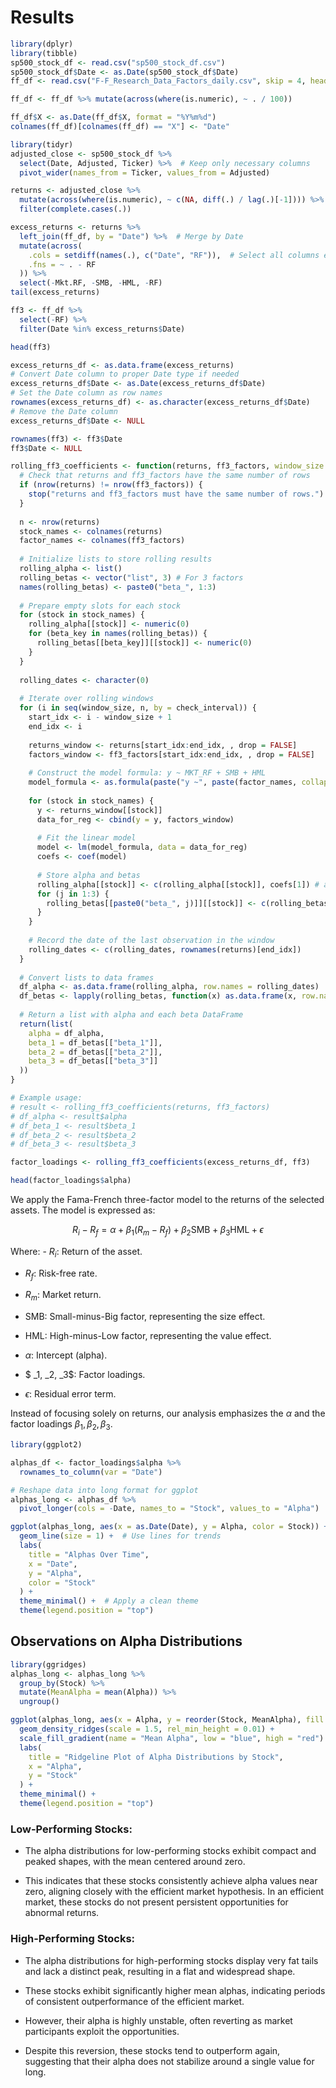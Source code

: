 # Results


```{r}
library(dplyr)
library(tibble)
sp500_stock_df <- read.csv("sp500_stock_df.csv")
sp500_stock_df$Date <- as.Date(sp500_stock_df$Date)
ff_df <- read.csv("F-F_Research_Data_Factors_daily.csv", skip = 4, header = TRUE)
```

```{r}
ff_df <- ff_df %>% mutate(across(where(is.numeric), ~ . / 100))
```

```{r}
ff_df$X <- as.Date(ff_df$X, format = "%Y%m%d")
colnames(ff_df)[colnames(ff_df) == "X"] <- "Date"
```

```{r}
library(tidyr)
adjusted_close <- sp500_stock_df %>%
  select(Date, Adjusted, Ticker) %>%  # Keep only necessary columns
  pivot_wider(names_from = Ticker, values_from = Adjusted)

returns <- adjusted_close %>%
  mutate(across(where(is.numeric), ~ c(NA, diff(.) / lag(.)[-1]))) %>%
  filter(complete.cases(.))
```

```{r}
excess_returns <- returns %>%
  left_join(ff_df, by = "Date") %>%  # Merge by Date
  mutate(across(
    .cols = setdiff(names(.), c("Date", "RF")),  # Select all columns except "Date" and "RF"
    .fns = ~ . - RF
  )) %>%
  select(-Mkt.RF, -SMB, -HML, -RF)
tail(excess_returns)
```

```{r}
ff3 <- ff_df %>%
  select(-RF) %>% 
  filter(Date %in% excess_returns$Date)  

head(ff3)
```

```{r}
excess_returns_df <- as.data.frame(excess_returns)
# Convert Date column to proper Date type if needed
excess_returns_df$Date <- as.Date(excess_returns_df$Date)
# Set the Date column as row names
rownames(excess_returns_df) <- as.character(excess_returns_df$Date)
# Remove the Date column
excess_returns_df$Date <- NULL

rownames(ff3) <- ff3$Date
ff3$Date <- NULL
```



```{r}
rolling_ff3_coefficients <- function(returns, ff3_factors, window_size = 252, check_interval = 21) {
  # Check that returns and ff3_factors have the same number of rows
  if (nrow(returns) != nrow(ff3_factors)) {
    stop("returns and ff3_factors must have the same number of rows.")
  }
  
  n <- nrow(returns)
  stock_names <- colnames(returns)
  factor_names <- colnames(ff3_factors)
  
  # Initialize lists to store rolling results
  rolling_alpha <- list()
  rolling_betas <- vector("list", 3) # For 3 factors
  names(rolling_betas) <- paste0("beta_", 1:3)
  
  # Prepare empty slots for each stock
  for (stock in stock_names) {
    rolling_alpha[[stock]] <- numeric(0)
    for (beta_key in names(rolling_betas)) {
      rolling_betas[[beta_key]][[stock]] <- numeric(0)
    }
  }
  
  rolling_dates <- character(0)
  
  # Iterate over rolling windows
  for (i in seq(window_size, n, by = check_interval)) {
    start_idx <- i - window_size + 1
    end_idx <- i
    
    returns_window <- returns[start_idx:end_idx, , drop = FALSE]
    factors_window <- ff3_factors[start_idx:end_idx, , drop = FALSE]
    
    # Construct the model formula: y ~ MKT_RF + SMB + HML
    model_formula <- as.formula(paste("y ~", paste(factor_names, collapse = " + ")))
    
    for (stock in stock_names) {
      y <- returns_window[[stock]]
      data_for_reg <- cbind(y = y, factors_window)
      
      # Fit the linear model
      model <- lm(model_formula, data = data_for_reg)
      coefs <- coef(model)
      
      # Store alpha and betas
      rolling_alpha[[stock]] <- c(rolling_alpha[[stock]], coefs[1]) # alpha (intercept)
      for (j in 1:3) {
        rolling_betas[[paste0("beta_", j)]][[stock]] <- c(rolling_betas[[paste0("beta_", j)]][[stock]], coefs[j+1])
      }
    }
    
    # Record the date of the last observation in the window
    rolling_dates <- c(rolling_dates, rownames(returns)[end_idx])
  }
  
  # Convert lists to data frames
  df_alpha <- as.data.frame(rolling_alpha, row.names = rolling_dates)
  df_betas <- lapply(rolling_betas, function(x) as.data.frame(x, row.names = rolling_dates))
  
  # Return a list with alpha and each beta DataFrame
  return(list(
    alpha = df_alpha,
    beta_1 = df_betas[["beta_1"]],
    beta_2 = df_betas[["beta_2"]],
    beta_3 = df_betas[["beta_3"]]
  ))
}

# Example usage:
# result <- rolling_ff3_coefficients(returns, ff3_factors)
# df_alpha <- result$alpha
# df_beta_1 <- result$beta_1
# df_beta_2 <- result$beta_2
# df_beta_3 <- result$beta_3

```


```{r}
factor_loadings <- rolling_ff3_coefficients(excess_returns_df, ff3)

head(factor_loadings$alpha)
```


We apply the Fama-French three-factor model to the returns of the selected assets. The model is expressed as:

$$ 
R_i - R_f = \alpha + \beta_1 (R_m - R_f) + \beta_2 \text{SMB} + \beta_3 \text{HML} + \epsilon 
$$

Where:
- $R_i$: Return of the asset.

- $R_f$: Risk-free rate.

- $R_m$: Market return.

- $\text{SMB}$: Small-minus-Big factor, representing the size effect.

- $\text{HML}$: High-minus-Low factor, representing the value effect.

- $\alpha$: Intercept (alpha).

- $ \beta_1, \beta_2, \beta_3$: Factor loadings.

- $\epsilon$: Residual error term.

Instead of focusing solely on returns, our analysis emphasizes the $\alpha$ and the factor loadings $\beta_1, \beta_2, \beta_3$.


```{r}
library(ggplot2)

alphas_df <- factor_loadings$alpha %>%
  rownames_to_column(var = "Date")

# Reshape data into long format for ggplot
alphas_long <- alphas_df %>%
  pivot_longer(cols = -Date, names_to = "Stock", values_to = "Alpha")

ggplot(alphas_long, aes(x = as.Date(Date), y = Alpha, color = Stock)) +
  geom_line(size = 1) +  # Use lines for trends
  labs(
    title = "Alphas Over Time",
    x = "Date",
    y = "Alpha",
    color = "Stock"
  ) +
  theme_minimal() +  # Apply a clean theme
  theme(legend.position = "top")

```

## Observations on Alpha Distributions

```{r}
library(ggridges)
alphas_long <- alphas_long %>%
  group_by(Stock) %>%
  mutate(MeanAlpha = mean(Alpha)) %>%
  ungroup()

ggplot(alphas_long, aes(x = Alpha, y = reorder(Stock, MeanAlpha), fill = MeanAlpha)) +
  geom_density_ridges(scale = 1.5, rel_min_height = 0.01) +
  scale_fill_gradient(name = "Mean Alpha", low = "blue", high = "red") +
  labs(
    title = "Ridgeline Plot of Alpha Distributions by Stock",
    x = "Alpha",
    y = "Stock"
  ) +
  theme_minimal() +
  theme(legend.position = "top")
```

### Low-Performing Stocks:
- The alpha distributions for low-performing stocks exhibit compact and peaked shapes, with the mean centered around zero. 

- This indicates that these stocks consistently achieve alpha values near zero, aligning closely with the efficient market hypothesis. In an efficient market, these stocks do not present persistent opportunities for abnormal returns.

### High-Performing Stocks:
- The alpha distributions for high-performing stocks display very fat tails and lack a distinct peak, resulting in a flat and widespread shape.

- These stocks exhibit significantly higher mean alphas, indicating periods of consistent outperformance of the efficient market. 

- However, their alpha is highly unstable, often reverting as market participants exploit the opportunities. 

- Despite this reversion, these stocks tend to outperform again, suggesting that their alpha does not stabilize around a single value for long.


